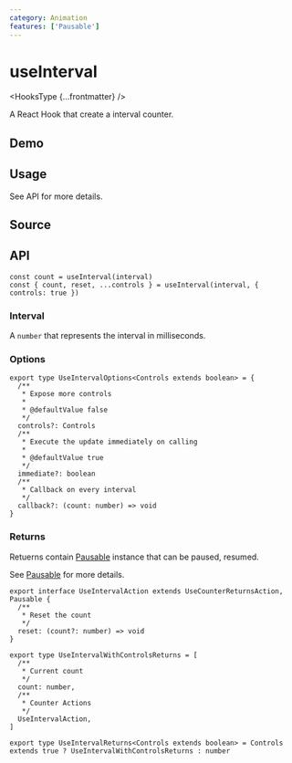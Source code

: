```yaml
---
category: Animation
features: ['Pausable']
---
```


# useInterval


<HooksType {...frontmatter} />

A React Hook that create a interval counter.

## Demo


<App />

## Usage

See API for more details.

## Source


<Source />

## API

```tsx
const count = useInterval(interval)
const { count, reset, ...controls } = useInterval(interval, { controls: true })
```

### Interval

A `number` that represents the interval in milliseconds.

### Options

```tsx
export type UseIntervalOptions<Controls extends boolean> = {
  /**
   * Expose more controls
   *
   * @defaultValue false
   */
  controls?: Controls
  /**
   * Execute the update immediately on calling
   *
   * @defaultValue true
   */
  immediate?: boolean
  /**
   * Callback on every interval
   */
  callback?: (count: number) => void
}
```

### Returns

Retuerns contain [Pausable](/docs/features/pausable) instance that can be paused, resumed.

See [Pausable](/docs/features/pausable) for more details.

```tsx
export interface UseIntervalAction extends UseCounterReturnsAction, Pausable {
  /**
   * Reset the count
   */
  reset: (count?: number) => void
}

export type UseIntervalWithControlsReturns = [
  /**
   * Current count
   */
  count: number,
  /**
   * Counter Actions
   */
  UseIntervalAction,
]

export type UseIntervalReturns<Controls extends boolean> = Controls extends true ? UseIntervalWithControlsReturns : number
```
